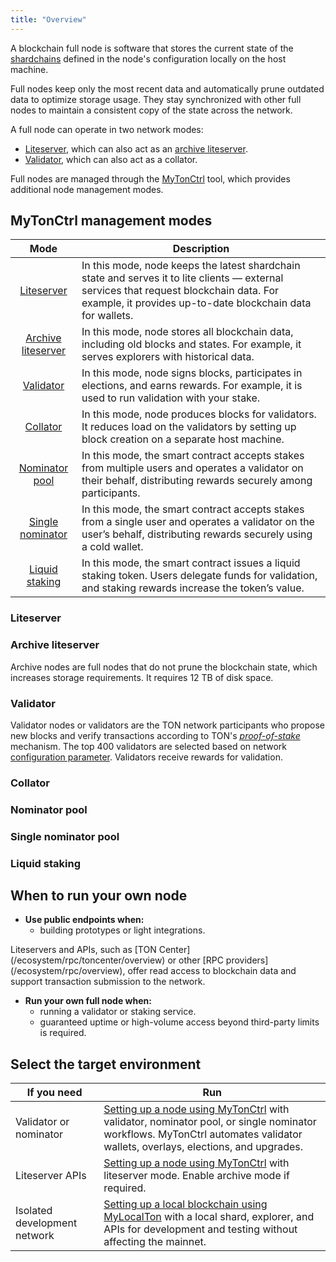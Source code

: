 ```yaml
---
title: "Overview"
---
```



A blockchain full node is software that stores the current state of the [shardchains](/foundations/shards) defined in the node's configuration locally on the host machine.

Full nodes keep only the most recent data and automatically prune outdated data to optimize storage usage.
They stay synchronized with other full nodes to maintain a consistent copy of the state across the network.

A full node can operate in two network modes:
- [Liteserver](/ecosystem/node/overview#liteserver), which can also act as an [archive liteserver](/ecosystem/node/overview#archive-liteserver).
- [Validator](/ecosystem/node/overview#validator), which can also act as a collator.

Full nodes are managed through the [MyTonCtrl](/ecosystem/node/mytonctrl/overview) tool, which provides additional node management modes.

## MyTonCtrl management modes

|                               Mode                                | Description                                                                                                                                                                                                                                                                                                                                                  |
|:-----------------------------------------------------------------:|--------------------------------------------------------------------------------------------------------------------------------------------------------------------------------------------------------------------------------------------------------------------------------------------------------------------------------------------------------------|
|         [Liteserver](/ecosystem/node/overview#liteserver)         | In this mode, node keeps the latest shardchain state and serves it to lite clients — external services that request blockchain data. For example, it provides up-to-date blockchain data for wallets.                                                                                                                                                        |
| [Archive liteserver](/ecosystem/node/overview#archive-liteserver) | In this mode, node stores all blockchain data, including old blocks and states. For example, it serves explorers with historical data.                                                                                                                                                                                                                       |
|          [Validator](/ecosystem/node/overview#validator)          | In this mode, node signs blocks, participates in elections, and earns rewards. For example, it is used to run validation with your stake.                                                                                                                                                                                                                    |
|           [Collator](/ecosystem/node/overview#collator)           | In this mode, node produces blocks for validators. It reduces load on the validators by setting up block creation on a separate host machine.                                                                                                                                                                                                                |
|     [Nominator pool](/ecosystem/node/overview#nominator-pool)     | In this mode, the smart contract accepts stakes from multiple users and operates a validator on their behalf, distributing rewards securely among participants.                                                                                                                                                                                              |
|    [Single nominator](/ecosystem/node/overview#liquid-staking)    | In this mode, the smart contract accepts stakes from a single user and operates a validator on the user’s behalf, distributing rewards securely using a cold wallet.                                                                                                                                                                                              |
|     [Liquid staking](/ecosystem/node/overview#liquid-staking)     |  In this mode, the smart contract issues a liquid staking token. Users delegate funds for validation, and staking rewards increase the token’s value.                                                                                                                                                                                  |


### Liteserver

### Archive liteserver

Archive nodes are full nodes that do not prune the blockchain state, which increases storage requirements. It requires 12 TB of disk space.

### Validator

Validator nodes or validators are the TON network participants who propose new blocks and verify transactions according to TON's [_proof-of-stake_](https://en.wikipedia.org/wiki/Proof_of_stake) mechanism. The top 400 validators are selected based on network [configuration parameter](/foundations/config#param-16%3A-validators-limits). Validators receive rewards for validation.


### Collator

### Nominator pool

### Single nominator pool

### Liquid staking

## When to run your own node

- **Use public endpoints when:**
  - building prototypes or light integrations.

<Aside type={"note"}>
 Liteservers and APIs, such as [TON Center](/ecosystem/rpc/toncenter/overview) or other [RPC providers](/ecosystem/rpc/overview), offer read access to blockchain data and support transaction submission to the network.
</Aside>

- **Run your own full node when:**
  - running a validator or staking service.
  - guaranteed uptime or high-volume access beyond third-party limits is required.


## Select the target environment

| If you need                     | Run                                                                                                                                                                                                   |
|---------------------------------| ----------------------------------------------------------------------------------------------------------------------------------------------------------------------------------------------------- |
| Validator or nominator          | [Setting up a node using MyTonCtrl](./setup-mytonctrl) with validator, nominator pool, or single nominator workflows. MyTonCtrl automates validator wallets, overlays, elections, and upgrades. |
| Liteserver APIs                 | [Setting up a node using MyTonCtrl](./setup-mytonctrl)  with liteserver mode. Enable archive mode if required.        |
| Isolated development network     | [Setting up a local blockchain using MyLocalTon](./setup-mylocalton) with a local shard, explorer, and APIs for development and testing without affecting the mainnet.                                            |
